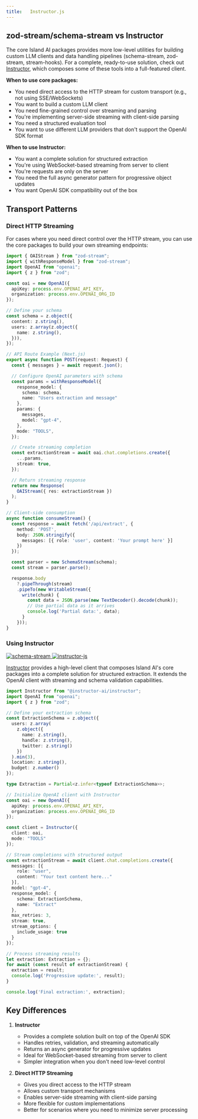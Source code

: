 ```yaml
---
title:   Instructor.js
---
```


## zod-stream/schema-stream vs Instructor

The core Island AI packages provides more low-level utilities for building custom LLM clients and data handling pipelines (schema-stream, zod-stream, stream-hooks). For a complete, ready-to-use solution, check out [Instructor](https://github.com/instructor-ai/instructor-js), which composes some of these tools into a full-featured client.

**When to use core packages:**

- You need direct access to the HTTP stream for custom transport (e.g., not using SSE/WebSockets)
- You want to build a custom LLM client
- You need fine-grained control over streaming and parsing
- You're implementing server-side streaming with client-side parsing
- You need a structured evaluation tool
- You want to use different LLM providers that don't support the OpenAI SDK format

**When to use Instructor:**

- You want a complete solution for structured extraction
- You're using WebSocket-based streaming from server to client
- You're requests are only on the server
- You need the full async generator pattern for progressive object updates
- You want OpenAI SDK compatibility out of the box

## Transport Patterns

### Direct HTTP Streaming
For cases where you need direct control over the HTTP stream, you can use the core packages to build your own streaming endpoints:

```typescript
import { OAIStream } from "zod-stream";
import { withResponseModel } from "zod-stream";
import OpenAI from "openai";
import { z } from "zod";

const oai = new OpenAI({
  apiKey: process.env.OPENAI_API_KEY,
  organization: process.env.OPENAI_ORG_ID
});

// Define your schema
const schema = z.object({
  content: z.string(),
  users: z.array(z.object({
    name: z.string(),
  })),
});

// API Route Example (Next.js)
export async function POST(request: Request) {
  const { messages } = await request.json();

  // Configure OpenAI parameters with schema
  const params = withResponseModel({
    response_model: { 
      schema: schema, 
      name: "Users extraction and message" 
    },
    params: {
      messages,
      model: "gpt-4",
    },
    mode: "TOOLS",
  });

  // Create streaming completion
  const extractionStream = await oai.chat.completions.create({
    ...params,
    stream: true,
  });

  // Return streaming response
  return new Response(
    OAIStream({ res: extractionStream })
  );
}

// Client-side consumption
async function consumeStream() {
  const response = await fetch('/api/extract', {
    method: 'POST',
    body: JSON.stringify({
      messages: [{ role: 'user', content: 'Your prompt here' }]
    })
  });

  const parser = new SchemaStream(schema);
  const stream = parser.parse();

  response.body
    ?.pipeThrough(stream)
    .pipeTo(new WritableStream({
      write(chunk) {
        const data = JSON.parse(new TextDecoder().decode(chunk));
        // Use partial data as it arrives
        console.log('Partial data:', data);
      }
    }));
}
```

### Using Instructor

  <a aria-label="NPM version" href="https://www.npmjs.com/package/@instructor-ai/instructor" target="_blank">
    <img alt="schema-stream" src="https://img.shields.io/npm/v/@instructor-ai/instructor.svg?style=flat-square&logo=npm&labelColor=000000&label=@instructor-ai/instructor" />
  </a>
  <a aria-label="Github Repo" href="https://github.com/instructor-ai/instructor-js" target="_blank">
    <img alt="instructor-js" src="https://img.shields.io/github/stars/instructor-ai/instructor-js?style=flat-square&logo=github&labelColor=000000&label=instructor-ai/instructor-js" />
  </a>

[Instructor](https://github.com/instructor-ai/instructor-js) provides a high-level client that composes Island AI's core packages into a complete solution for structured extraction. It extends the OpenAI client with streaming and schema validation capabilities.

```typescript
import Instructor from "@instructor-ai/instructor";
import OpenAI from "openai";
import { z } from "zod";

// Define your extraction schema
const ExtractionSchema = z.object({
  users: z.array(
    z.object({
      name: z.string(),
      handle: z.string(),
      twitter: z.string()
    })
  ).min(3),
  location: z.string(),
  budget: z.number()
});

type Extraction = Partial<z.infer<typeof ExtractionSchema>>;

// Initialize OpenAI client with Instructor
const oai = new OpenAI({
  apiKey: process.env.OPENAI_API_KEY,
  organization: process.env.OPENAI_ORG_ID
});

const client = Instructor({
  client: oai,
  mode: "TOOLS"
});

// Stream completions with structured output
const extractionStream = await client.chat.completions.create({
  messages: [{ 
    role: "user", 
    content: "Your text content here..." 
  }],
  model: "gpt-4",
  response_model: { 
    schema: ExtractionSchema, 
    name: "Extract" 
  },
  max_retries: 3,
  stream: true,
  stream_options: {
    include_usage: true
  }
});

// Process streaming results
let extraction: Extraction = {};
for await (const result of extractionStream) {
  extraction = result;
  console.log('Progressive update:', result);
}

console.log('Final extraction:', extraction);
```

## Key Differences

1. **Instructor**
   - Provides a complete solution built on top of the OpenAI SDK
   - Handles retries, validation, and streaming automatically
   - Returns an async generator for progressive updates
   - Ideal for WebSocket-based streaming from server to client
   - Simpler integration when you don't need low-level control

2. **Direct HTTP Streaming**
   - Gives you direct access to the HTTP stream
   - Allows custom transport mechanisms
   - Enables server-side streaming with client-side parsing
   - More flexible for custom implementations
   - Better for scenarios where you need to minimize server processing
